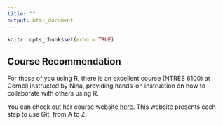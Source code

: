 ```yaml
---
title: ""
output: html_document
---
```


```r
knitr::opts_chunk$set(echo = TRUE)
```

## Course Recommendation

For those of you using R, there is an excellent course (NTRES 6100) at Cornell instructed by Nina, providing hands-on instruction on how to collaborate with others using R.

You can check out her course website [here](https://nt246.github.io/NTRES-6100-data-science/index.html). This website presents each step to use Git, from A to Z.
